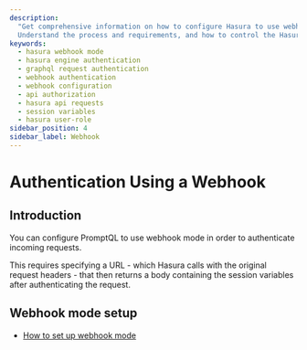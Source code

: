 ```yaml
---
description:
  "Get comprehensive information on how to configure Hasura to use webhook mode to authenticate incoming requests.
  Understand the process and requirements, and how to control the Hasura's response to user authentication."
keywords:
  - hasura webhook mode
  - hasura engine authentication
  - graphql request authentication
  - webhook authentication
  - webhook configuration
  - api authorization
  - hasura api requests
  - session variables
  - hasura user-role
sidebar_position: 4
sidebar_label: Webhook
---
```


# Authentication Using a Webhook

## Introduction

You can configure PromptQL to use webhook mode in order to authenticate incoming requests.

This requires specifying a URL - which Hasura calls with the original request headers - that then returns a body
containing the session variables after authenticating the request.

## Webhook mode setup

- [How to set up webhook mode](/auth/webhook/webhook-mode.mdx)
